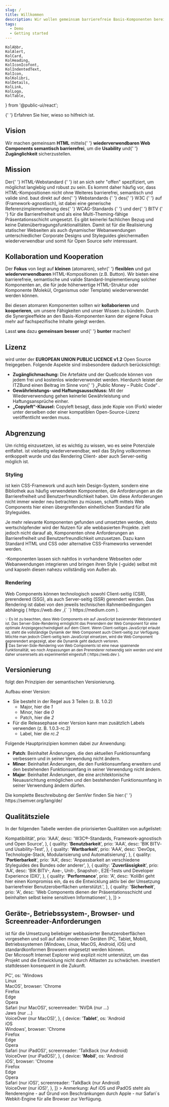 ```yaml
---
slug: /
title: Willkommen
description: Wir wollen gemeinsam barrierefreie Basis-Komponenten bereitstellen.
tags:
  - Demo
  - Getting started
---
```


	KolAbbr,
	KolAlert,
	KolCard,
	KolHeading,
	KolIconIcofont,
	KolIndentedText,
	KolIcon,
	KolKolibri,
	KolDetails,
	KolLink,
	KolLogo,
	KolTable,
} from '@public-ui/react';

<div className="flex gap-4">
	<KolLogo
		_org="ITZBund"
		style={{
			display: 'block',
			width: '175px',
			marginTop: '1em',
		}}
	/>
	<KolKolibri
		style={{
			display: 'block',
			width: '100px',
			marginBottom: '1em',
		}}
	/>
</div>

<KolAlert _type="info">
	<KolLink _href="/docs/concepts/styling/theming">
		{' '}
		Erfahren Sie hier, wieso <KoliBri /> so hilfreich ist.
	</KolLink>
</KolAlert>

<br />

<p className="col-12">
	<KoliBriAbbr />
</p>

## Vision

<p className="col-12">
	Wir machen gemeinsam <strong>HTML</strong> mittels{' '}
	<strong>wiederverwendbaren Web Components semantisch barrierefrei</strong>, um die <strong>Usability</strong> und{' '}
	<strong>Zugänglichkeit</strong> sicherzustellen.
</p>

## Mission

<p className="col-12">
	Der{' '}
	<kol-link _href="https://html.spec.whatwg.org" _target="w3c">
		HTML-Webstandard
	</kol-link>{' '}
	ist an sich sehr "offen" spezifiziert, um möglichst langlebig und robust zu sein. Es kommt daher häufig vor, dass
	HTML-Kompositionen nicht ohne Weiteres barrierefrei, semantisch und valide sind. <KoliBri /> baut direkt auf den{' '}
	<kol-link _href="https://www.w3.org/standards/webdesign/" _target="w3c">
		Webstandards
	</kol-link>{' '}
	des{' '}
	<kol-link _href="https://www.w3.org" _target="w3c">
		W3C
	</kol-link>{' '}
	auf (Framework-agnostisch), ist dabei eine generische Referenzimplementierung des{' '}
	<kol-link _href="https://www.w3.org/WAI/standards-guidelines/wcag/" _target="wcag">
		WCAG-Standards
	</kol-link>{' '}
	und der{' '}
	<kol-link _href="https://www.bitvtest.de/bitv_test.html" _target="bitv">
		BITV
	</kol-link>{' '}
	für die Barrierefreiheit und als eine Multi-Theming-fähige Präsentationsschicht umgesetzt. Es gibt keinerlei
	fachlichen Bezug und keine Datenübertragungsfunktionalitäten. Damit ist <KoliBri /> für die Realisierung statischer
	Webseiten als auch dynamischer Webanwendungen unterschiedlicher Corporate Designs und Styleguides gleichermaßen
	wiederverwendbar und somit für Open Source sehr interessant.
</p>

## Kollaboration und Kooperation

<p>
	Der <strong>Fokus</strong> von <KoliBri /> liegt auf <strong>kleinen</strong> (atomaren), sehr{' '}
	<strong>flexiblen</strong> und gut <strong>wiederverwendbaren</strong> HTML-Kompositionen (z.B. Button). Wir bieten
	eine barrierefreie, semantische und valide Standard-Implementierung solcher Komponenten an, die für jede höherwertige
	HTML-Struktur oder Komponente (Molekül, Organismus oder Template) wiederverwendet werden können.
</p>
<p>
	Bei diesen atomaren Komponenten sollten wir <strong>kollaborieren</strong> und <strong>kooperieren</strong>, um unsere
	Fähigkeiten und unser Wissen zu bündeln. Durch die Synergieeffekte an den Basis-Komponenten kann der eigene Fokus mehr
	auf fachspezifische Inhalte gelegt werden.
</p>
<p>
	Lasst <strong>uns</strong> dazu <strong>gemeinsam</strong> <KoliBri /> <strong>besser</strong> und{' '}
	<strong>bunter</strong> machen!
</p>

## Lizenz

<p className="col-12">
	<KoliBri /> wird unter der <strong>EUROPEAN UNION PUBLIC LICENCE v1.2</strong> Open Source freigegeben. Folgende
	Aspekte sind insbesondere dadurch berücksichtigt:
	<br />
	<ul>
		<li>
			<strong>Zugänglichmachung:</strong> Die Artefakte und der Quellcode können von jedem frei und kostenlos
			wiederverwendet werden. Hierdurch leistet der ITZBund einen Beitrag im Sinne von{' '}
			<kol-link _href="https://publiccode.eu/" _target="publiccode">
				„Public Money – Public Code“
			</kol-link>
			.
		</li>
		<li>
			<strong>Gewährleistungs- und Haftungsausschluss:</strong> Mit der Wiederverwendung gehen keinerlei Gewährleistung
			und Haftungsansprüche einher.
		</li>
		<li>
			<strong>„Copyleft“-Klausel:</strong> Copyleft besagt, dass jede Kopie von <KoliBri /> (Fork) wieder unter
			derselben oder einer kompatiblen Open-Source-Lizenz veröffentlicht werden muss.
		</li>
	</ul>
</p>

## Abgrenzung

<p className="col-12">
	Um <KoliBri /> richtig einzusetzen, ist es wichtig zu wissen, wo es seine Potenziale entfaltet. <KoliBri /> ist
	vielseitig wiederverwendbar, weil das Styling vollkommen entkoppelt wurde und das Rendering Client- aber auch
	Server-seitig möglich ist.
</p>

### Styling

<p className="col-12">
	<KoliBri /> ist kein CSS-Framework und auch kein Design-System, sondern eine Bibliothek aus häufig verwendeten
	Komponenten, die Anforderungen an die Barrierefreiheit und Benutzerfreundlichkeit haben. Um diese Anforderungen nicht
	immer wieder neu betrachten zu müssen, schafft <KoliBri /> mittels Web Components hier einen übergreifenden
	einheitlichen Standard für alle Styleguides.
</p>
<p className="col-12">
	Je mehr relevante Komponenten gefunden und umsetzten werden, desto wertschöpfender wird der Nutzen für alle
	webbasierten Projekte. <KoliBri /> zielt jedoch nicht darauf ab, Komponenten ohne Anforderungen an Barrierefreiheit
	und Benutzerfreundlichkeit umzusetzen. Dazu kann Standard HTML und CSS oder alternative CSS-Frameworks verwendet
	werden.
</p>
<p className="col-12">
	<KolAlert _type="success">
		<KoliBri />
		-Komponenten lassen sich nahtlos in vorhandene Webseiten oder Webanwendungen integrieren und bringen ihren Style (-guide)
		selbst mit und kapseln diesen nahezu vollständig von Außen ab.
	</KolAlert>
</p>

### Rendering

<p className="col-12">
	Web Components können technologisch sowohl Client-seitig (CSR), prerendered (SSG), als auch Server-seitig (SSR)
	gerendert werden. Das Rendering ist dabei von den jeweils technischen Rahmenbedingungen abhängig (
	<KolLink _href="https://web.dev/rendering-on-the-web/" _target="web.dev">
		https://web.dev
	</KolLink>
	,{` `}
	<KolLink
		_href="https://medium.com/nerd-for-tech/compare-and-contrast-csr-ssr-and-ssg-in-nextjs-58e3caf2e15e"
		_target="web.dev"
	>
		https://medium.com
	</KolLink>
	).
</p>
<p>
	<KolIndentedText className="col-12">
		<small>
			💡 Es ist zu beachten, dass Web Components ein auf JavaScript basierender Webstandard ist. Das
			Server-Side-Rendering ermöglicht das Prerendern der Web Component für eine optimale Anzeigegeschwindigkeit auf dem
			Client. Wenn Client-seitiges JavaScript erlaubt ist, steht die vollständige Dynamik der Web Component auch
			Client-seitig zur Verfügung. Möchte man jedoch Client-seitig kein JavaScript einsetzen, wird die Web Component
			geprerendert angezeigt, aber die Dynamik geht dadurch verloren.
		</small>
	</KolIndentedText>
	<br />
	<KolIndentedText className="col-12">
		<small>
			🧪 Das Server-Side-Rendering von Web Components ist eine neue spannende Funktionalität, wo noch Anpassungen an den
			Prerenderer notwendig sein werden und wird daher unsererseits als experimentell eingestuft (
			<KolLink _href="https://web.dev/declarative-shadow-dom/" _target="web.dev">
				https://web.dev
			</KolLink>
			).
		</small>
	</KolIndentedText>
</p>

## Versionierung

<p className="col-12">
	<KoliBri /> folgt den Prinzipien der semantischen Versionierung.
</p>
<p className="col-12">
	Aufbau einer Version:
	<ul>
		<li>
			Sie besteht in der Regel aus 3 Teilen (z. B. 1.0.2)
			<ul>
				<li>
					Major, hier die <i>1</i>
				</li>
				<li>
					Minor, hier die <i>0</i>
				</li>
				<li>
					Patch, hier die <i>2</i>
				</li>
			</ul>
		</li>
		<li>
			Für die Releasephase einer Version kann man zusätzlich Labels verwenden (z. B. 1.0.3-rc.2)
			<ul>
				<li>
					Label, hier die <i>rc.2</i>
				</li>
			</ul>
		</li>
	</ul>
</p>
<p className="col-12">
	Folgende Hauptprinzipien kommen dabei zur Anwendung:
	<ul>
		<li>
			<b>Patch</b>: Beinhaltet Änderungen, die den aktuellen Funktionsumfang verbessern und in seiner Verwendung nicht
			ändern.
		</li>
		<li>
			<b>Minor</b>: Beinhaltet Änderungen, die den Funktionsumfang erweitern und den bestehenden Funktionsumfang in
			seiner Verwendung nicht ändern.
		</li>
		<li>
			<b>Major</b>: Beinhaltet Änderungen, die eine architektonische Neuausrichtung ermöglichen und den bestehenden
			Funktionsumfang in seiner Verwendung ändern dürfen.
		</li>
	</ul>
	Die komplette Beschreibubng der SemVer finden Sie hier:{' '}
	<kol-link _href="https://semver.org/lang/de/" _target="semver">
		https://semver.org/lang/de/
	</kol-link>
</p>

## Qualitätsziele

<p className="col-12">
	In der folgenden Tabelle werden die priorisierten Qualitäten von <KoliBri /> aufgelistet:
</p>
<KolTable
	className="col-12"
	_caption="Priorisierte Qualitäten"
	_minWidth="50em"
	_headers={{
		horizontal: [
			[
				{
					label: 'Qualität',
					key: 'quality',
					width: '12em',
				},
				{
					label: 'Priorität',
					key: 'prio',
					textAlign: 'center',
					width: '5em',
				},
				{
					label: 'Erläuterung',
					key: 'desc',
				},
			],
		],
	}}
	_data={[
		{
			quality: '<b>Kompatibilität</b>',
			prio: 'AAA',
			desc: 'W3C®-Standards, Framework-agnostisch und Open Source',
		},
		{
			quality: '<b>Benutzbarkeit</b>',
			prio: 'AAA',
			desc: 'BIK BITV- und Usability-Test',
		},
		{
			quality: '<b>Wartbarkeit</b>',
			prio: 'AAA',
			desc: 'DevOps, Technologie-Stack, Modularisierung und Automatisierung',
		},
		{
			quality: '<b>Portierbarkeit</b>',
			prio: 'AA',
			desc: 'Anpassbarkeit an verschiedene Styleguides des Bundes oder anderer',
		},
		{
			quality: '<b>Zuverlässigkeit</b>',
			prio: 'AA',
			desc: 'BIK BITV-, Axe-, Unit-, Snapshot-, E2E-Tests und Developer Experience (DX)',
		},
		{
			quality: '<b>Performance</b>',
			prio: 'A',
			desc: 'KoliBri geht hier einen Kompromiss ein, da es die Entwicklung aktiv bei der Umsetzung barrierefreier Benutzeroberflächen unterstützt.',
		},
		{
			quality: '<b>Sicherheit</b>',
			prio: 'A',
			desc: 'Web Components dienen der Präsentationsschicht und beinhalten selbst keine sensitiven Informationen',
		},
	]}
></KolTable>
<p />

## Geräte-, Betriebssystem-, Browser- und Screenreader-Anforderungen

<p className="col-12">
	<KoliBri /> ist für die Umsetzung beliebiger webbasierter Benutzeroberflächen vorgesehen und soll auf allen modernen
	Geräten (PC, Tablet, Mobil), Betriebssystemen (Windows, Linux, MacOS, Android, iOS) und standardkonformen Browsern
	eingesetzt werden können.
	<br />
	Der Microsoft Internet Explorer wird explizit nicht unterstützt, um das Projekt und die Entwicklung nicht durch
	Altlasten zu schwächen. <KoliBri /> investiert stattdessen konsequent in die Zukunft.
</p>
<KolTable
	className="col-12"
	_caption="Angestrebt Geräte-, Betriebssystem-, Browser und Screenreader-Kompatibilität"
	_minWidth="40em"
	_headers={{
		horizontal: [
			[
				{
					label: 'Gerät',
					key: 'device',
					width: '10em',
					textAlign: 'center',
				},
				{
					label: 'Betriebssystem',
					key: 'os',
					width: '10em',
					textAlign: 'center',
				},
				{
					label: 'Browser',
					key: 'browser',
					width: '10em',
					textAlign: 'center',
				},
				{
					label: 'Screenreader',
					key: 'screenreader',
					width: '10em',
					textAlign: 'center',
				},
			],
		],
	}}
	_data={[
		{
			device: '<b>PC</b>',
			os: 'Windows<br/>Linux<br/>MacOS',
			browser: 'Chrome<br/>Firefox<br/>Edge<br/>Opera<br/>Safari (nur MacOS)',
			screenreader: 'NVDA (nur ...)<br/>Jaws (nur ...)<br/>VoiceOver (nur MacOS)',
		},
		{
			device: '<b>Tablet</b>',
			os: 'Android<br/>iOS<br/>Windows',
			browser: 'Chrome<br/>Firefox<br/>Edge<br/>Opera<br/>Safari (nur iPadOS)',
			screenreader: 'TalkBack (nur Android)<br/>VoiceOver (nur iPadOS)',
		},
		{
			device: '<b>Mobil</b>',
			os: 'Android<br/>iOS',
			browser: 'Chrome<br/>Firefox<br/>Edge<br/>Opera<br/>Safari (nur iOS)',
			screenreader: 'TalkBack (nur Android)<br/>VoiceOver (nur iOS)',
		},
	]}
></KolTable>
<kol-indented-text>
    Anmerkung: Auf iOS und iPadOS steht als Renderengine - auf Grund von Beschränkungen durch Apple - nur Safari´s Webkit-Engine für alle Browser zur Verfügung.  
</kol-indented-text>
<p />
